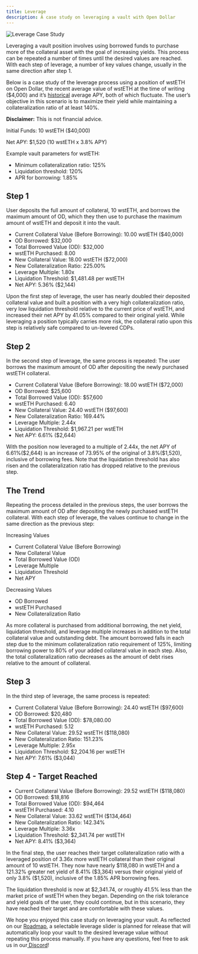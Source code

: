 ```yaml
---
title: Leverage
description: A case study on leveraging a vault with Open Dollar
---
```


<img src="./img/od-leveraging-yields.png" alt="Leverage Case Study" />

Leveraging a vault position involves using borrowed funds to purchase more of the collateral asset with the goal of increasing yields. This process can be repeated a number of times until the desired values are reached. With each step of leverage, a number of key values change, usually in the same direction after step 1.

Below is a case study of the leverage process using a position of wstETH on Open Dollar, the recent average value of wstETH at the time of writing (\$4,000) and it’s [historical](https://dune.com/queries/570874/4069098) average APY, both of which fluctuate. The user’s objective in this scenario is to maximize their yield while maintaining a collateralization ratio of at least 140%.

**Disclaimer:** This is not financial advice.

Initial Funds: 10 wstETH (\$40,000)

Net APY: \$1,520 (10 wstETH x 3.8% APY)

Example vault parameters for wstETH:

* Minimum collateralization ratio: 125%
* Liquidation threshold: 120%
* APR for borrowing: 1.85%

## Step 1

User deposits the full amount of collateral, 10 wstETH, and borrows the maximum amount of OD, which they then use to purchase the maximum amount of wstETH and deposit it into the vault.

* Current Collateral Value (Before Borrowing): 10.00 wstETH (\$40,000)
* OD Borrowed: \$32,000
* Total Borrowed Value (OD): \$32,000
* wstETH Purchased: 8.00
* New Collateral Value: 18.00 wstETH (\$72,000)
* New Collateralization Ratio: 225.00%
* Leverage Multiple: 1.80x
* Liquidation Threshold: \$1,481.48 per wstETH
* Net APY: 5.36% (\$2,144)

Upon the first step of leverage, the user has nearly doubled their deposited collateral value and built a position with a very high collateralization ratio, very low liquidation threshold relative to the current price of wstETH, and increased their net APY by 41.05% compared to their original yield. While leveraging a position typically carries more risk, the collateral ratio upon this step is relatively safe compared to un-levered CDPs.

## Step 2

In the second step of leverage, the same process is repeated: The user borrows the maximum amount of OD after depositing the newly purchased wstETH collateral.

* Current Collateral Value (Before Borrowing): 18.00 wstETH (\$72,000)
* OD Borrowed: \$25,600
* Total Borrowed Value (OD): \$57,600
* wstETH Purchased: 6.40
* New Collateral Value: 24.40 wstETH (\$97,600)
* New Collateralization Ratio: 169.44%
* Leverage Multiple: 2.44x
* Liquidation Threshold: \$1,967.21 per wstETH
* Net APY: 6.61% (\$2,644)

With the position now leveraged to a multiple of 2.44x, the net APY of 6.61%(\$2,644) is an increase of 73.95% of the original of 3.8%(\$1,520), inclusive of borrowing fees. Note that the liquidation threshold has also risen and the collateralization ratio has dropped relative to the previous step.

## The Trend

Repeating the process detailed in the previous steps, the user borrows the maximum amount of OD after depositing the newly purchased wstETH collateral. With each step of leverage, the values continue to change in the same direction as the previous step:

Increasing Values

* Current Collateral Value (Before Borrowing)
* New Collateral Value 
* Total Borrowed Value (OD) 
* Leverage Multiple 
* Liquidation Threshold
* Net APY

Decreasing Values

* OD Borrowed
* wstETH Purchased
* New Collateralization Ratio

As more collateral is purchased from additional borrowing, the net yield, liquidation threshold, and leverage multiple increases in addition to the total collateral value and outstanding debt. The amount borrowed falls in each step due to the minimum collateralization ratio requirement of 125%, limiting borrowing power to 80% of your added collateral value in each step. Also, the total collateralization ratio decreases as the amount of debt rises relative to the amount of collateral.

## Step 3

In the third step of leverage, the same process is repeated: 

* Current Collateral Value (Before Borrowing): 24.40 wstETH (\$97,600)
* OD Borrowed: \$20,480
* Total Borrowed Value (OD): \$78,080.00
* wstETH Purchased: 5.12
* New Collateral Value: 29.52 wstETH (\$118,080)
* New Collateralization Ratio: 151.23%
* Leverage Multiple: 2.95x
* Liquidation Threshold: \$2,204.16 per wstETH
* Net APY: 7.61% (\$3,044)

## Step 4 - Target Reached

* Current Collateral Value (Before Borrowing): 29.52 wstETH (\$118,080)
* OD Borrowed: \$18,816
* Total Borrowed Value (OD): \$94,464
* wstETH Purchased: 4.10
* New Collateral Value: 33.62 wstETH (\$134,464)
* New Collateralization Ratio: 142.34%
* Leverage Multiple: 3.36x
* Liquidation Threshold: \$2,341.74 per wstETH
* Net APY: 8.41% (\$3,364)

In the final step, the user reaches their target collateralization ratio with a leveraged position of 3.36x more wstETH collateral than their original amount of 10 wstETH. They now have nearly \$118,080 in wstETH and a 121.32% greater net yield of 8.41% (\$3,364) versus their original yield of only 3.8% (\$1,520), inclusive of the 1.85% APR borrowing fees.

The liquidation threshold is now at $2,341.74, or roughly 41.5% less than the market price of wstETH when they began. Depending on the risk tolerance and yield goals of the user, they could continue, but in this scenario, they have reached their target and are comfortable with these values.

We hope you enjoyed this case study on leveraging your vault. As reflected on our [Roadmap](https://www.notion.so/opendollar/d276e9d464d6478cacf86c2d75e21982?v=24d2ad15c92c4a3895c6066bfac2e303\&pvs=4), a selectable leverage slider is planned for release that will automatically loop your vault to the desired leverage value without repeating this process manually. If you have any questions, feel free to ask us in our[ Discord](https://discord.com/invite/UbTUfuGBrS)!